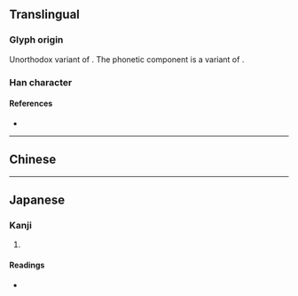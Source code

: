 {{also|悴}}
{{character info}}
==Translingual==

===Glyph origin===
Unorthodox variant of {{l|mul|悴}}. The phonetic component {{l|mul|卆}} is a variant of {{l|mul|卒}}.

===Han character===
{{Han char|rn=61|rad=心|as=04|sn=7|four=|canj=PKNJ|ids=⿰忄卆}}

====References====
* {{Han ref|kx=0378.120|dkj=10381|dj=0706.120|hdz=42277.150|uh=5FF0|ud=24560}}

----

==Chinese==
{{zh-see|悴|ssv}}

----

==Japanese==

===Kanji===
{{ja-kanji|grade=|rs=心04}}

# {{rfdef|ja|sort=心04}}

====Readings====
* {{ja-readings
|goon=ずい
|kanon=すい
|kun=かじか-む, やつ-れる, せがれ
}}